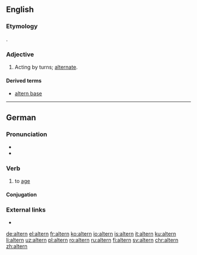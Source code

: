 ==English==

===Etymology===
{{etyl|la|en}} {{lena}} {{term|alternus|lang=la}}.

===Adjective===
{{en-adj|-}}

# Acting by turns; [[alternate]].
#: {{rfquotek|Milton}}

====Derived terms====
* [[altern base]]

{{Webster 1913}}

----

==German==

===Pronunciation===
* {{IPA|/ˈʔaltɐn/|lang=de}}
* {{audio|De-at-altern.ogg|Audio (Austria)|lang=de}}

===Verb===
{{de-verb-weak|altert|alterte|gealtert|auxiliary=sein}}

# to [[age]]

====Conjugation====
{{de-conj-weak-ern|alt|gealtert|s}}

===External links===
* {{R:Duden}}

[[de:altern]]
[[el:altern]]
[[fr:altern]]
[[ko:altern]]
[[io:altern]]
[[is:altern]]
[[it:altern]]
[[ku:altern]]
[[li:altern]]
[[uz:altern]]
[[pl:altern]]
[[ro:altern]]
[[ru:altern]]
[[fi:altern]]
[[sv:altern]]
[[chr:altern]]
[[zh:altern]]